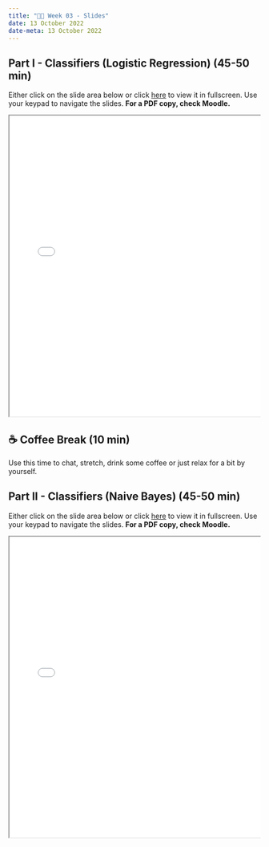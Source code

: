 ---
title: "👨‍🏫 Week 03 - Slides"
date: 13 October 2022
date-meta: 13 October 2022
---


## Part I - Classifiers (Logistic Regression) (45-50 min)


Either click on the slide area below or click [here](/slides/week03_slides_part1.qmd) to view it in fullscreen.
Use your keypad to navigate the slides. **For a PDF copy, check Moodle.**

<div class="container" style="position: relative;overflow: hidden;width: 100%;min-height:600px;">
<iframe src="/slides/week03_slides_part1.html" style="position=absolute;top: 0;left: 0;bottom: 0;right: 0;width: 100%;min-height:600px;"></iframe>
</div>


## ☕ Coffee Break  (10 min)

Use this time to chat, stretch, drink some coffee or just relax for a bit by yourself.

## Part II - Classifiers (Naive Bayes) (45-50 min)


Either click on the slide area below or click [here](/slides/week03_slides_part2.qmd) to view it in fullscreen.
Use your keypad to navigate the slides. **For a PDF copy, check Moodle.**

<div class="container" style="position: relative;overflow: hidden;width: 100%;min-height:600px;">
<iframe src="/slides/week03_slides_part2.html" style="position=absolute;top: 0;left: 0;bottom: 0;right: 0;width: 100%;min-height:600px;"></iframe>
</div>